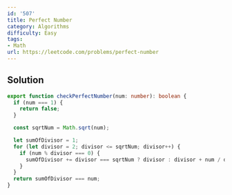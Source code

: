 ```yaml
---
id: '507'
title: Perfect Number
category: Algorithms
difficulty: Easy
tags:
- Math
url: https://leetcode.com/problems/perfect-number
---
```


## Solution

```typescript filename="solution.ts" copy
export function checkPerfectNumber(num: number): boolean {
  if (num === 1) {
    return false;
  }

  const sqrtNum = Math.sqrt(num);

  let sumOfDivisor = 1;
  for (let divisor = 2; divisor <= sqrtNum; divisor++) {
    if (num % divisor === 0) {
      sumOfDivisor += divisor === sqrtNum ? divisor : divisor + num / divisor;
    }
  }
  return sumOfDivisor === num;
}
```

